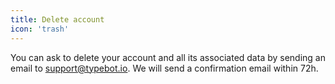 ```yaml
---
title: Delete account 
icon: 'trash'
---
```


You can ask to delete your account and all its associated data by sending an email to support@typebot.io. We will send a confirmation email within 72h. 
